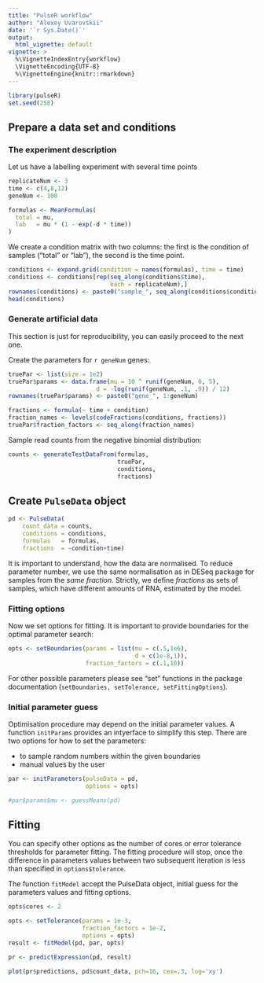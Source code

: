 ```yaml
---
title: "PulseR workflow"
author: "Alexey Uvarovskii"
date: '`r Sys.Date()`'
output:
  html_vignette: default
vignette: >
  %\VignetteIndexEntry{workflow}
  \VignetteEncoding{UTF-8}
  %\VignetteEngine{knitr::rmarkdown}
---
```


```r
library(pulseR)
set.seed(258)
```

## Prepare a data set and conditions

### The experiment description

Let us have a labelling experiment with several time points
```r
replicateNum <- 3
time <- c(4,8,12)
geneNum <- 100

```

```r
formulas <- MeanFormulas(
  total = mu,
  lab   = mu * (1 - exp(-d * time))
)
```

We create a condition matrix with two columns: the first is the condition of 
samples ("total" or "lab"), the second is the time point.
```r
conditions <- expand.grid(condition = names(formulas), time = time)
conditions <- conditions[rep(seq_along(conditions$time),
                             each = replicateNum),]
rownames(conditions) <- paste0("sample_", seq_along(conditions$condition))
head(conditions)
```

### Generate artificial data

This section is just for reproducibility, you can easily proceed to the next one.

Create the parameters for `r geneNum` genes:
```r
truePar <- list(size = 1e2)
truePar$params <- data.frame(mu = 10 ^ runif(geneNum, 0, 5),
                         d = -log(runif(geneNum, .1, .9)) / 12)
rownames(truePar$params) <- paste0("gene_", 1:geneNum)

fractions <- formula(~ time + condition)
fraction_names <- levels(codeFractions(conditions, fractions))
truePar$fraction_factors <- seq_along(fraction_names)
```

Sample read counts from the negative binomial distribution:
```r
counts <- generateTestDataFrom(formulas, 
                               truePar,
                               conditions,
                               fractions)
```

## Create `PulseData` object
```r
pd <- PulseData(
    count_data = counts,
    conditions = conditions,
    formulas   = formulas,
    fractions  = ~condition+time)

```
It is important to understand, how the data are normalised.
To reduce parameter number, we use the same normalisation as in DESeq package
for samples from the *same fraction*.
Strictly, we define _fractions_ as sets of samples, which have different
amounts of RNA, estimated by the model.

### Fitting options
Now we set options for fitting. It is important to provide boundaries for the
optimal parameter search:
```r
opts <- setBoundaries(params = list(mu = c(.5,1e6),
                                    d = c(1e-8,1)),
                      fraction_factors = c(.1,10))
```
For other possible parameters please see "set" functions in the package
documentation (`setBoundaries, setTolerance, setFittingOptions`).  

### Initial parameter guess
Optimisation procedure may depend on the initial parameter values.
A function `initParams` provides an intyerface to simplify this step.
There are two options for how to set the parameters:

- to sample random numbers within the given boundaries 
- manual values by the user
```r
par <- initParameters(pulseData = pd,
                      options = opts)
```

```r
#par$params$mu <- guessMeans(pd)
```


## Fitting

You can specify other options as the number of cores or error 
tolerance thresholds for parameter fitting. The fitting procedure will stop,
once the difference in parameters values between two subsequent iteration is 
less than specified in `options$tolerance`.

The function `fitModel` accept the PulseData object, initial guess for the 
parameters values and fitting options.
```r
opts$cores <- 2

opts <- setTolerance(params = 1e-3,
                     fraction_factors = 1e-2,
                     options = opts)
result <- fitModel(pd, par, opts)
```

```r
pr <- predictExpression(pd, result)

plot(pr$predictions, pd$count_data, pch=16, cex=.3, log='xy')
```



